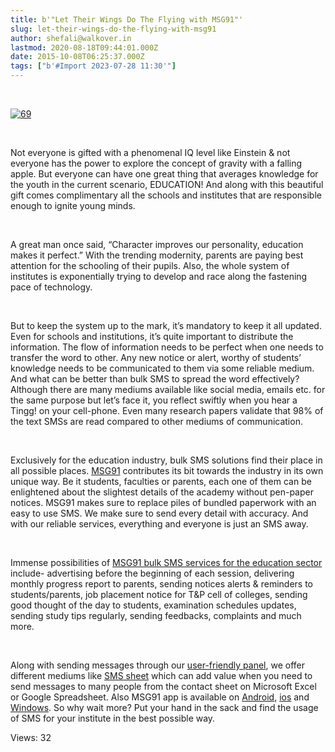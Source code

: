 ```yaml
---
title: b'"Let Their Wings Do The Flying with MSG91"'
slug: let-their-wings-do-the-flying-with-msg91
author: shefali@walkover.in
lastmod: 2020-08-18T09:44:01.000Z
date: 2015-10-08T06:25:37.000Z
tags: ["b'#Import 2023-07-28 11:30'"]
---
```


 


[![69](https://images-msg91.s3.ap-south-1.amazonaws.com/content/images/wordpress/2015/10/69.png)](https://images-msg91.s3.ap-south-1.amazonaws.com/content/images/wordpress/69.png)


 


Not everyone is gifted with a phenomenal IQ level like Einstein & not everyone has the power to explore the concept of gravity with a falling apple. But everyone can have one great thing that averages knowledge for the youth in the current scenario, EDUCATION! And along with this beautiful gift comes complimentary all the schools and institutes that are responsible enough to ignite young minds.


 


A great man once said, “Character improves our personality, education makes it perfect.” With the trending modernity, parents are paying best attention for the schooling of their pupils. Also, the whole system of institutes is exponentially trying to develop and race along the fastening pace of technology. 


 


But to keep the system up to the mark, it’s mandatory to keep it all updated. Even for schools and institutions, it’s quite important to distribute the information. The flow of information needs to be perfect when one needs to transfer the word to other. Any new notice or alert, worthy of students’ knowledge needs to be communicated to them via some reliable medium. And what can be better than bulk SMS to spread the word effectively? Although there are many mediums available like social media, emails etc. for the same purpose but let’s face it, you reflect swiftly when you hear a Tingg! on your cell-phone. Even many research papers validate that 98% of the text SMSs are read compared to other mediums of communication. 


 


Exclusively for the education industry, bulk SMS solutions find their place in all possible places. [MSG91](https://msg91.com/) contributes its bit towards the industry in its own unique way. Be it students, faculties or parents, each one of them can be enlightened about the slightest details of the academy without pen-paper notices. MSG91 makes sure to replace piles of bundled paperwork with an easy to use SMS. We make sure to send every detail with accuracy. And with our reliable services, everything and everyone is just an SMS away. 


 


Immense possibilities of [MSG91 bulk SMS services for the education sector](https://msg91.com/sms-in-education) include- advertising before the beginning of each session, delivering monthly progress report to parents, sending notices alerts & reminders to students/parents, job placement notice for T&P cell of colleges, sending good thought of the day to students, examination schedules updates, sending study tips regularly, sending feedbacks, complaints and much more. 


 


Along with sending messages through our [user-friendly panel](https://msg91.com/signin), we offer different mediums like [SMS sheet](https://msg91.com/sms-for-spreadsheets) which can add value when you need to send messages to many people from the contact sheet on Microsoft Excel or Google Spreadsheet. Also MSG91 app is available on [Android](https://play.google.com/store/apps/details?id=com.msg91.android), [ios](https://itunes.apple.com/us/app/msg91/id981827687) and [Windows](https://www.microsoft.com/en-us/store/apps/msg91/9wzdncrdn2ls). So why wait more? Put your hand in the sack and find the usage of SMS for your institute in the best possible way. 



 Views: 32




